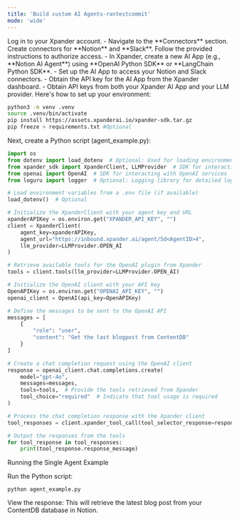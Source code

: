 ```yaml
---
title: 'Build custom AI Agents-rantestcommit'
mode: 'wide'
---
```


<Steps>
  <Step title="Prerequisite 1: Install xpander-sdk and build ">
    Log in to your Xpander account. - Navigate to the **Connectors** section.
    Create connectors for **Notion** and **Slack**. Follow the provided
    instructions to authorize access.
  </Step>

<Step title="Prerequisite 2: Define Your AI App">
  - In Xpander, create a new AI App (e.g., **Notion AI Agent**) using **OpenAI
  Python SDK** or **LangChain Python SDK**. - Set up the AI App to access your
  Notion and Slack connectors. - Obtain the API key for the AI App from the
  Xpander dashboard.
</Step>

  <Step title="Prerequisite 3: Obtain API Keys">
    - Obtain API keys from both your Xpander AI App and your LLM provider.
  </Step>
</Steps>

<Tooltip tip="Make sure you have xpander-sdk installed!">
  Here's how to set up your environment:
</Tooltip>

```bash
python3 -m venv .venv
source .venv/bin/activate
pip install https://assets.xpanderai.io/xpander-sdk.tar.gz
pip freeze > requirements.txt #Optional
```

Next, create a Python script (agent_example.py):

```python
import os
from dotenv import load_dotenv  # Optional: Used for loading environment variables from a .env file
from xpander_sdk import XpanderClient, LLMProvider  # SDK for interacting with Xpander services
from openai import OpenAI  # SDK for interacting with OpenAI services
from loguru import logger  # Optional: Logging library for detailed logging

# Load environment variables from a .env file (if available)
load_dotenv()  # Optional

# Initialize the XpanderClient with your agent key and URL
xpanderAPIKey = os.environ.get("XPANDER_API_KEY", "")
client = XpanderClient(
    agent_key=xpanderAPIKey,
    agent_url="https://inbound.xpander.ai/agent/5d<AgentID>4",
    llm_provider=LLMProvider.OPEN_AI
)

# Retrieve available tools for the OpenAI plugin from Xpander
tools = client.tools(llm_provider=LLMProvider.OPEN_AI)

# Initialize the OpenAI client with your API key
OpenAPIKey = os.environ.get("OPENAI_API_KEY", "")
openai_client = OpenAI(api_key=OpenAPIKey)

# Define the messages to be sent to the OpenAI API
messages = [
    {
        "role": "user",
        "content": "Get the last blogpost from ContentDB"
    }
]

# Create a chat completion request using the OpenAI client
response = openai_client.chat.completions.create(
    model="gpt-4o",
    messages=messages,
    tools=tools,  # Provide the tools retrieved from Xpander
    tool_choice="required"  # Indicate that tool usage is required
)

# Process the chat completion response with the Xpander client
tool_responses = client.xpander_tool_call(tool_selector_response=response.model_dump())

# Output the responses from the tools
for tool_response in tool_responses:
    print(tool_response.response_message)
```

Running the Single Agent Example

Run the Python script:

`python agent_example.py`

View the response:
This will retrieve the latest blog post from your ContentDB database in Notion.
